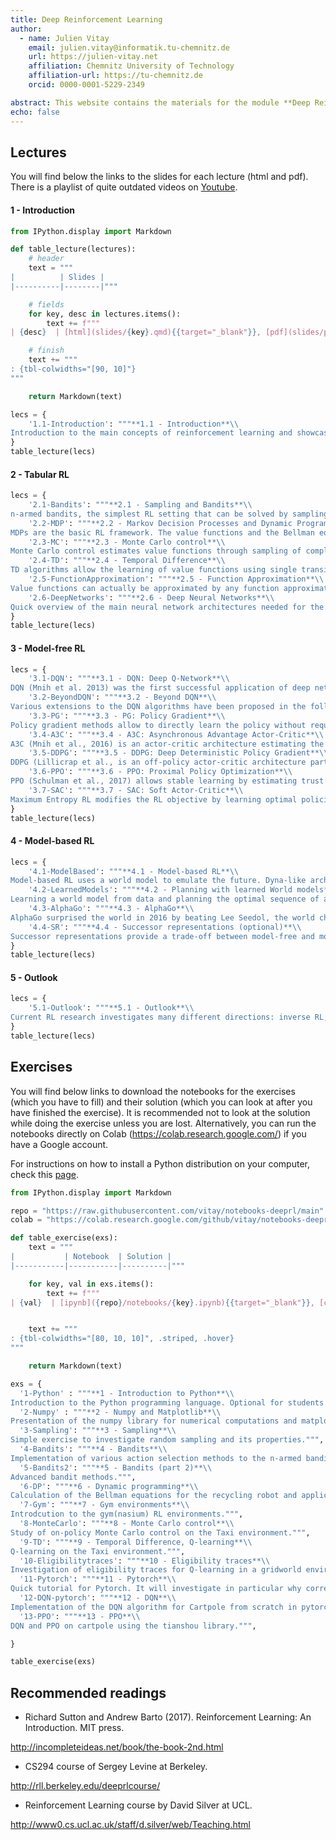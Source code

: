 ```yaml
---
title: Deep Reinforcement Learning
author: 
  - name: Julien Vitay 
    email: julien.vitay@informatik.tu-chemnitz.de
    url: https://julien-vitay.net
    affiliation: Chemnitz University of Technology
    affiliation-url: https://tu-chemnitz.de
    orcid: 0000-0001-5229-2349

abstract: This website contains the materials for the module **Deep Reinforcement Learning** (573140). 
echo: false
---
```



## Lectures

You will find below the links to the slides for each lecture (html and pdf). There is a playlist of quite outdated videos on [Youtube](https://youtube.com/playlist?list=PLIEjdhhAF7UJwegwyWUcDrUNJTQfxMcUw).

#### 1 - Introduction


```python
from IPython.display import Markdown

def table_lecture(lectures):
    # header
    text = """
|          | Slides |
|----------|--------|"""

    # fields
    for key, desc in lectures.items():
        text += f"""
| {desc}  | [html](slides/{key}.qmd){{target="_blank"}}, [pdf](slides/pdf/{key}.pdf){{target="_blank"}} |"""

    # finish
    text += """
: {tbl-colwidths="[90, 10]"}
"""

    return Markdown(text)
```

```python
lecs = {
    '1.1-Introduction': """**1.1 - Introduction**\\
Introduction to the main concepts of reinforcement learning and showcasing of the current applications.""",
}
table_lecture(lecs)
```


#### 2 - Tabular RL

```python
lecs = {
    '2.1-Bandits': """**2.1 - Sampling and Bandits**\\
n-armed bandits, the simplest RL setting that can be solved by sampling.""",
    '2.2-MDP': """**2.2 - Markov Decision Processes and Dynamic Programming**\\
MDPs are the basic RL framework. The value functions and the Bellman equations fully characterize a MDP. Dynamic programming is a model-based method allowing to iteratively solve the Bellman equations.""",
    '2.3-MC': """**2.3 - Monte Carlo control**\\
Monte Carlo control estimates value functions through sampling of complete episodes and infers the optimal policy using action selection, either on- or off-policy.""",
    '2.4-TD': """**2.4 - Temporal Difference**\\
TD algorithms allow the learning of value functions using single transitions. Q-learning is the famous off-policy variant.""",
    '2.5-FunctionApproximation': """**2.5 - Function Approximation**\\
Value functions can actually be approximated by any function approximator, allowing to apply RL to continuous state of action spaces.""",
    '2.6-DeepNetworks': """**2.6 - Deep Neural Networks**\\
Quick overview of the main neural network architectures needed for the rest of the course.""",
}
table_lecture(lecs)
```


#### 3 - Model-free RL


```python
lecs = {
    '3.1-DQN': """**3.1 - DQN: Deep Q-Network**\\
DQN (Mnih et al. 2013) was the first successful application of deep networks to the RL problem. It has been applied to Atari video games and started the interest for deep RL methods.""",
    '3.2-BeyondDQN': """**3.2 - Beyond DQN**\\
Various extensions to the DQN algorithms have been proposed in the following years: distributional learning, parameter noise, distributed learning or recurrent architectures.""",
    '3.3-PG': """**3.3 - PG: Policy Gradient**\\
Policy gradient methods allow to directly learn the policy without requiring action selection over value functions.""",
    '3.4-A3C': """**3.4 - A3C: Asynchronous Advantage Actor-Critic**\\
A3C (Mnih et al., 2016) is an actor-critic architecture estimating the policy gradient from multiple parallel workers.""",
    '3.5-DDPG': """**3.5 - DDPG: Deep Deterministic Policy Gradient**\\
DDPG (Lillicrap et al., is an off-policy actor-critic architecture particularly suited for continuous control problems such as robotics.""",
    '3.6-PPO': """**3.6 - PPO: Proximal Policy Optimization**\\
PPO (Schulman et al., 2017) allows stable learning by estimating trust regions for the policy updates.""",
    '3.7-SAC': """**3.7 - SAC: Soft Actor-Critic**\\
Maximum Entropy RL modifies the RL objective by learning optimal policies that also explore the environment as much as possible.. SAC (Haarnoja et al., 2018) is an off-policy actor-critic architecture for soft RL.""",
}
table_lecture(lecs)
```




#### 4 - Model-based RL


```python
lecs = {
    '4.1-ModelBased': """**4.1 - Model-based RL**\\
Model-based RL uses a world model to emulate the future. Dyna-like architectures use  these rollouts to augment MF algorithms. """,
    '4.2-LearnedModels': """**4.2 - Planning with learned World models**\\
Learning a world model from data and planning the optimal sequence of actions using model-predictive control is much easier than learning the optimal policy directly. Modern model-based algorithms (World models, PlaNet, Dreamer) make use of this property to reduce the sample complexity.""",
    '4.3-AlphaGo': """**4.3 - AlphaGo**\\
AlphaGo surprised the world in 2016 by beating Lee Seedol, the world champion of Go. It combines model-free learning through policy gradient and self-play with model-based planning using MCTS (Monte Carlo Tree Search).""",
    '4.4-SR': """**4.4 - Successor representations (optional)**\\
Successor representations provide a trade-off between model-free and model-based learning.""",
}
table_lecture(lecs)
```



#### 5 - Outlook


```python
lecs = {
    '5.1-Outlook': """**5.1 - Outlook**\\
Current RL research investigates many different directions: inverse RL, intrinsic motivation, hierarchical RL, meta RL, offline RL, multi-agent RL (MARL), etc.""",
}
table_lecture(lecs)
```

## Exercises

You will find below links to download the notebooks for the exercises (which you have to fill) and their solution (which you can look at after you have finished the exercise). It is recommended not to look at the solution while doing the exercise unless you are lost.  Alternatively, you can run the notebooks directly on Colab (<https://colab.research.google.com/>) if you have a Google account. 

For instructions on how to install a Python distribution on your computer, check this [page](webpage/Installation.qmd).


```python
from IPython.display import Markdown

repo = "https://raw.githubusercontent.com/vitay/notebooks-deeprl/main"
colab = "https://colab.research.google.com/github/vitay/notebooks-deeprl/blob/main"

def table_exercise(exs):
    text = """
|           | Notebook  | Solution |
|-----------|-----------|----------|"""

    for key, val in exs.items():
        text += f"""
| {val}  | [ipynb]({repo}/notebooks/{key}.ipynb){{target="_blank"}}, [colab]({colab}/notebooks/{key}.ipynb){{target="_blank"}}   | [ipynb]({repo}/solutions/{key}.ipynb){{target="_blank"}}, [colab]({colab}/solutions/{key}.ipynb){{target="_blank"}} |"""


    text += """
: {tbl-colwidths="[80, 10, 10]", .striped, .hover}
"""

    return Markdown(text)
```

```python
exs = {
  '1-Python' : """**1 - Introduction to Python**\\
Introduction to the Python programming language. Optional for students already knowing Python.""",
  '2-Numpy' : """**2 - Numpy and Matplotlib**\\
Presentation of the numpy library for numerical computations and matplotlib for visualization. Also optional for students already familiar.""",
  '3-Sampling': """**3 - Sampling**\\
Simple exercise to investigate random sampling and its properties.""",
  '4-Bandits': """**4 - Bandits**\\
Implementation of various action selection methods to the n-armed bandit.""",
  '5-Bandits2': """**5 - Bandits (part 2)**\\
Advanced bandit methods.""",
  '6-DP': """**6 - Dynamic programming**\\
Calculation of the Bellman equations for the recycling robot and application of policy iteration and value iteration.""",
  '7-Gym': """**7 - Gym environments**\\
Introdcution to the gym(nasium) RL environments.""",
  '8-MonteCarlo': """**8 - Monte Carlo control**\\
Study of on-policy Monte Carlo control on the Taxi environment.""",
  '9-TD': """**9 - Temporal Difference, Q-learning**\\
Q-learning on the Taxi environment.""",
  '10-Eligibilitytraces': """**10 - Eligibility traces**\\
Investigation of eligibility traces for Q-learning in a gridworld environment.""",
  '11-Pytorch': """**11 - Pytorch**\\
Quick tutorial for Pytorch. It will investigate in particular why correlated inputs are bad for neural networks. The previous version using keras is available here: Notebook: [ipynb](https://raw.githubusercontent.com/vitay/notebooks-deeprl/main/notebooks/11-Keras.ipynb), [colab](https://colab.research.google.com/github/vitay/notebooks-deeprl/blob/main/notebooks/11-Keras.ipynb), Solution: [ipynb](https://raw.githubusercontent.com/vitay/notebooks-deeprl/main/solutions/11-Keras.ipynb), [colab](https://colab.research.google.com/github/vitay/notebooks-deeprl/blob/main/solutions/11-Keras.ipynb).""",
  '12-DQN-pytorch': """**12 - DQN**\\
Implementation of the DQN algorithm for Cartpole from scratch in pytorch. The previous version using keras is available here: Notebook: [ipynb](https://raw.githubusercontent.com/vitay/notebooks-deeprl/main/notebooks/12-DQN-keras.ipynb), [colab](https://colab.research.google.com/github/vitay/notebooks-deeprl/blob/main/notebooks/12-DQN-keras.ipynb), Solution: [ipynb](https://raw.githubusercontent.com/vitay/notebooks-deeprl/main/solutions/12-DQN-keras.ipynb), [colab](https://colab.research.google.com/github/vitay/notebooks-deeprl/blob/main/solutions/12-DQN-keras.ipynb).""",
  '13-PPO': """**13 - PPO**\\
DQN and PPO on cartpole using the tianshou library.""",

}

table_exercise(exs)
```

## Recommended readings

* Richard Sutton and Andrew Barto (2017). Reinforcement Learning: An Introduction. MIT press. 

<http://incompleteideas.net/book/the-book-2nd.html>

* CS294 course of Sergey Levine at Berkeley. 

<http://rll.berkeley.edu/deeprlcourse/>

* Reinforcement Learning course by David Silver at UCL.

<http://www0.cs.ucl.ac.uk/staff/d.silver/web/Teaching.html>
